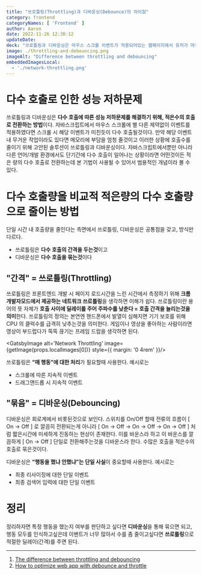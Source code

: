 ```yaml
---
title: "쓰로틀링(Throttling)과 디바운싱(Debounce)의 차이점"
category: frontend
categoryNames: [ 'Frontend' ]
author: Aaron
date: 2022-11-26 12:30:12
updateDate: 
deck: "쓰로틀링과 디바운싱은 마우스 스크롤 이벤트가 적용되어있는 웹페이지에서 유저가 마우스 스크롤을 하니 수백수천번의 호출이 일어나 브라우저가 메모리 외상을 입는 등의 상황에 대한 해결책이다. 다수 호출로 인한 성능저하를 방지하기 위해서는 호출 수를 줄이면 된다. 호출 수를 줄이는 방법 중 호출간 간격을 두는것이 쓰로틀링(Throttling)이고 다수 호출을 적은수의 호출로 그룹핑하는걸 디바운싱(Debouncing)이라한다."
image: ./throttling-and-debouncing.png
imageAlt: "Difference between throttling and debouncing"
embeddedImagesLocal:
  - './network-throttling.png'
---
```



# 다수 호출로 인한 성능 저하문제

쓰로틀링과 디바운싱은 **다수 호출에 따른 성능 저하문제를 해결하기 위해, 적은수의 호출로 전환하는 방법**이다. 자바스크립트에서 마우스 스크롤에 별 다른 제약없이 이벤트를 적용하였다면 스크롤 시 해당 이벤트가 미친듯이 다수 호출될것이다. 만약 해당 이벤트 내 무거운 작업이라도 있다면 메모리에 부담을 엄청 줄것이고 이러한 상황에 호출수를 줄이기 위해 고안된 솔루션이 쓰로틀링과 디바운싱이다. 자바스크립트에서뿐만 아니라 다른 언어/개발 환경에서도 단기간에 다수 호출이 일어나는 상황이라면 어떤것이든 적은 량의 다수 호출로 전환하는데 본 기법이 사용될 수 있어서 범용적인 개념이라 볼 수 있다.

# 다수 호출량을 비교적 적은량의 다수 호출량으로 줄이는 방법

단일 시간 내 호출량을 줄인다는 측면에서 쓰로틀링, 디바운싱은 공통점을 갖고, 방식만 다르다.

- 쓰로틀링은 **다수 호출의 간격을 두는것**이고
- 디바운싱은 **다수 호출을 묶는것**이다

## "간격" = 쓰로틀링(Throttling)

쓰로틀링은 프론트엔드 개발 시 페이지 로드시간을 느린 시간에서 측정하기 위해 **크롬 개발자모드에서 제공하는 네트워크 쓰로틀링**을 생각하면 이해가 쉽다. 쓰로틀링이란 용어의 뜻 자체가 **호출 사이에 딜레이를 주어 주파수를 낮춘다 = 호출 간격을 늘리는것을 의미**한다. 쓰로틀링의 정의는 본연엔 핸드폰에서 발열이 심해지면 기기 보호를 위해 CPU 의 클럭수를 급격히 낮추는것을 의미한다. 게임이나 영상을 좋아하는 사람이라면 영상이 부드럽다가 뚝뚝 끊기는 프레임 드랍을 생각하면 된다.

<GatsbyImage
    alt='Network Throttling'
    image={getImage(props.localImages[0])}
    style={{ margin: '0 4rem' }}/>

쓰로틀링은 **“매 행동”에 대한 처리**가 필요할때 사용한다. 예시로는
- 스크롤에 따른 지속적 이벤트
- 드래그앤드롭 시 지속적 이벤트

## "묶음" = 디바운싱(Debouncing)

디바운싱은 회로계에서 비롯된것으로 보인다. 스위치를 On/Off 할때 전류의 흐름이 [ On → Off ] 로 깔끔히 전환되는게 아니라 [ On → Off → On → Off → On → Off ] 처럼 짧은시간에 미세하게 진동하는 현상이 존재한다. 이를 바운스라 하고 이 바운스를 깔끔하게 [ On → Off ] 단일로 전환해주는것을 디바운스라 한다. 수많은 호출을 적은수의 호출로 묶은것이다.

디바운싱은 **“행동을 했냐 안했냐”는 단일 사실**이 중요할때 사용한다. 예시로는
- 최종 리사이징에 대한 단일 이벤트
- 최종 검색어 입력에 대한 단일 이벤트

# 정리

정리하자면 특정 행동을 했는지 여부를 판단하고 싶다면 **디바운싱**을 통해 묶으면 되고, 행동 모두를 인식하고싶은데 이벤트가 너무 많아서 수를 좀 줄이고싶다면 **쓰로틀링**으로 적절한 딜레이(간격)를 주면 된다.

---

1. [The difference between throttling and debouncing](https://css-tricks.com/the-difference-between-throttling-and-debouncing/)
2. [How to optimize web app with debounce and throttle](https://blog.knoldus.com/how-to-optimize-web-app-with-debounce-and-throttle/)

